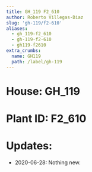 ```yaml
---
title: GH_119 F2_610
author: Roberto Villegas-Diaz
slug: 'gh-119/f2-610'
aliases:
  - gh_119-f2_610
  - gh-119-f2-610
  - gh119-f2610
extra_crumbs:
  name: GH119
  path: /label/gh-119
---
```


# **House**: GH_119
# **Plant ID**: F2_610
# **Updates**: 
 - 2020-06-28: Nothing new.
